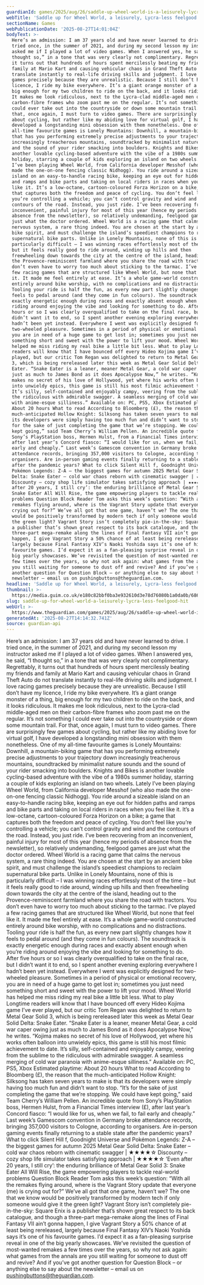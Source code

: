 ```yaml
---
guardianId: games/2025/aug/26/saddle-up-wheel-world-is-a-leisurely-lycra-less-feelgood-hit
webTitle: 'Saddle up for Wheel World, a leisurely, Lycra-less feelgood hit'
sectionName: Games
webPublicationDate: '2025-08-27T14:01:04Z'
bodyText: >-
  Here’s an admission: I am 37 years old and have never learned to drive. I
  tried once, in the summer of 2021, and during my second lesson my instructor
  asked me if I played a lot of video games. When I answered yes, he said, “I
  thought so,” in a tone that was very clearly not complimentary. Regrettably,
  it turns out that hundreds of hours spent mercilessly beating my friends and
  family at Mario Kart and causing vehicular chaos in Grand Theft Auto do not
  translate instantly to real-life driving skills and judgment. I love racing
  games precisely because they are unrealistic. Because I still don’t have my
  licence, I ride my bike everywhere. It’s a giant orange monster of a thing,
  big enough for my two children to ride on the back, and it looks ridiculous.
  It makes me look ridiculous, next to the Lycra-clad middle-aged men on their
  carbon-fibre frames who zoom past me on the regular. It’s not something I
  could ever take out into the countryside or down some mountain trail. For
  that, once again, I must turn to video games. There are surprisingly few games
  about cycling, but rather like my abiding love for virtual golf, I have
  developed a longstanding mini obsession with them nonetheless. One of my
  all-time favourite games is Lonely Mountains: Downhill, a mountain-biking game
  that has you performing extremely precise adjustments to your trajectory down
  increasingly treacherous mountains, soundtracked by minimalist nature sounds
  and the sound of your rider smacking into boulders. Knights and Bikes is
  another lovable cycling-based adventure with the vibe of a 1980s summer
  holiday, starring a couple of kids exploring an island on two wheels. Lately
  I’ve been playing Wheel World, from California developer Messhof (who also
  made the one-on-one fencing classic Nidhogg). You ride around a sizeable
  island on an easy-to-handle racing bike, keeping an eye out for hidden paths
  and ramps and bike parts and taking on local riders in races when you feel
  like it. It’s a low-octane, cartoon-coloured Forza Horizon on a bike; a game
  that captures both the freedom and peace of cycling. You don’t feel like
  you’re controlling a vehicle; you can’t control gravity and wind and the
  contours of the road. Instead, you just ride. I’ve been recovering from an
  inconvenient, painful injury for most of this year (hence my periods of
  absence from the newsletter), so relatively undemanding, feelgood games are
  just what the doctor ordered. Wheel World is a racing game that calms the
  nervous system, a rare thing indeed. You are chosen at the start by an ancient
  bike spirit, and must challenge the island’s speediest champions to reclaim
  supernatural bike parts. Unlike in Lonely Mountains, none of this is
  particularly difficult – I was winning races effortlessly most of the time –
  but it feels really good to ride around, winding up hills and then
  freewheeling down towards the city at the centre of the island, heading out to
  the Provence-reminiscent farmland where you share the road with tractors. You
  don’t even have to worry too much about sticking to the tarmac. I’ve played a
  few racing games that are structured like Wheel World, but none that feel like
  it. It made me feel entirely at ease. It’s a whole game-world constructed
  entirely around bike worship, with no complications and no distractions.
  Tooling your ride is half the fun, as every new part slightly changes how it
  feels to pedal around (and they come in fun colours). The soundtrack is
  exactly energetic enough during races and exactly absent enough when you’re
  riding around enjoying the vibe and looking for something to do. After five
  hours or so I was clearly overqualified to take on the final race, but I
  didn’t want it to end, so I spent another evening exploring everywhere I
  hadn’t been yet instead. Everywhere I went was explicitly designed for
  two-wheeled pleasure. Sometimes in a period of physical or emotional recovery,
  you are in need of a huge game to get lost in; sometimes you just need
  something short and sweet with the power to lift your mood. Wheel World has
  helped me miss riding my real bike a little bit less. What to play Longtime
  readers will know that I have bounced off every Hideo Kojima game I’ve ever
  played, but our critic Tom Regan was delighted to return to Metal Gear Solid
  3, which is being rereleased later this week as Metal Gear Solid Delta: Snake
  Eater. “Snake Eater is a leaner, meaner Metal Gear, a cold war caper owing
  just as much to James Bond as it does Apocalypse Now,” he writes. “Kojima
  makes no secret of his love of Hollywood, yet where his works often balloon
  into unwieldy epics, this game is still his most filmic achievement to date.
  It’s silly, self-contained and enjoyably campy, veering from the sublime to
  the ridiculous with admirable swagger. A seamless merging of cold war paranoia
  with anime-esque silliness.” Available on: PC, PS5, Xbox Estimated playtime:
  About 20 hours What to read According to Bloomberg (£), the reason that the
  much-anticipated Hollow Knight: Silksong has taken seven years to make is that
  its developers were simply having too much fun and didn’t want to stop. “It’s
  for the sake of just completing the game that we’re stopping. We could have
  kept going,” said Team Cherry’s William Pellen. An incredible quote from
  Sony’s PlayStation boss, Hermen Hulst, from a Financial Times interview (£),
  after last year’s Concord fiasco: “I would like for us, when we fail, to fail
  early and cheaply.” Last week’s Gamescom convention in Germany broke
  attendance records, bringing 357,000 visitors to Cologne, according to
  organisers. Are in-person gaming events finally returning to a stable state
  after the pandemic years? What to click Silent Hill f, Goodnight Universe and
  Pokémon Legends: Z-A – the biggest games for autumn 2025 Metal Gear Solid
  Delta: Snake Eater – cold war chaos reborn with cinematic swagger | ★★★★☆
  Discounty – cozy shop life simulator takes satisfying approach | ★★★★☆ ‘Even
  after 20 years, I still cry’: the enduring brilliance of Metal Gear Solid 3:
  Snake Eater All Will Rise, the game empowering players to tackle real-world
  problems Question Block Reader Tom asks this week’s question: “With all the
  remakes flying around, where is the Vagrant Story update that everyone (me) is
  crying out for?” We’ve all got that one game, haven’t we? The one that we know
  would be positively transformed by modern tech if only someone would give it
  the green light? Vagrant Story isn’t completely pie-in-the-sky: Square Enix is
  a publisher that’s shown great respect to its back catalogue, and though a
  three-part mega-remake along the lines of Final Fantasy VII ain’t gonna
  happen, I give Vagrant Story a 50% chance of at least being rereleased,
  largely because Final Fantasy XIV’s Naoki Yoshida says it’s one of his
  favourite games. I’d expect it as a fan-pleasing surprise reveal in one of the
  big yearly showcases. We’ve revisited the question of most-wanted remakes a
  few times over the years, so why not ask again: what games from the annals are
  you still waiting for someone to dust off and revive? And if you’ve got
  another question for Question Block – or anything else to say about the
  newsletter – email us on pushingbuttons@theguardian.com.
headline: 'Saddle up for Wheel World, a leisurely, Lycra-less feelgood hit'
thumbnail: >-
  https://media.guim.co.uk/e180c82bbf0ba3e932610d3e78d76080b1a0da0b/686_0_2697_2160/500.jpg
slug: saddle-up-for-wheel-world-a-leisurely-lycra-less-feelgood-hit
webUrl: >-
  https://www.theguardian.com/games/2025/aug/26/saddle-up-wheel-world-is-a-leisurely-lycra-less-feelgood-hit
generatedAt: '2025-08-27T14:14:32.741Z'
source: guardian-api
---
```

Here’s an admission: I am 37 years old and have never learned to drive. I tried once, in the summer of 2021, and during my second lesson my instructor asked me if I played a lot of video games. When I answered yes, he said, “I thought so,” in a tone that was very clearly not complimentary. Regrettably, it turns out that hundreds of hours spent mercilessly beating my friends and family at Mario Kart and causing vehicular chaos in Grand Theft Auto do not translate instantly to real-life driving skills and judgment. I love racing games precisely because they are unrealistic. Because I still don’t have my licence, I ride my bike everywhere. It’s a giant orange monster of a thing, big enough for my two children to ride on the back, and it looks ridiculous. It makes me look ridiculous, next to the Lycra-clad middle-aged men on their carbon-fibre frames who zoom past me on the regular. It’s not something I could ever take out into the countryside or down some mountain trail. For that, once again, I must turn to video games. There are surprisingly few games about cycling, but rather like my abiding love for virtual golf, I have developed a longstanding mini obsession with them nonetheless. One of my all-time favourite games is Lonely Mountains: Downhill, a mountain-biking game that has you performing extremely precise adjustments to your trajectory down increasingly treacherous mountains, soundtracked by minimalist nature sounds and the sound of your rider smacking into boulders. Knights and Bikes is another lovable cycling-based adventure with the vibe of a 1980s summer holiday, starring a couple of kids exploring an island on two wheels. Lately I’ve been playing Wheel World, from California developer Messhof (who also made the one-on-one fencing classic Nidhogg). You ride around a sizeable island on an easy-to-handle racing bike, keeping an eye out for hidden paths and ramps and bike parts and taking on local riders in races when you feel like it. It’s a low-octane, cartoon-coloured Forza Horizon on a bike; a game that captures both the freedom and peace of cycling. You don’t feel like you’re controlling a vehicle; you can’t control gravity and wind and the contours of the road. Instead, you just ride. I’ve been recovering from an inconvenient, painful injury for most of this year (hence my periods of absence from the newsletter), so relatively undemanding, feelgood games are just what the doctor ordered. Wheel World is a racing game that calms the nervous system, a rare thing indeed. You are chosen at the start by an ancient bike spirit, and must challenge the island’s speediest champions to reclaim supernatural bike parts. Unlike in Lonely Mountains, none of this is particularly difficult – I was winning races effortlessly most of the time – but it feels really good to ride around, winding up hills and then freewheeling down towards the city at the centre of the island, heading out to the Provence-reminiscent farmland where you share the road with tractors. You don’t even have to worry too much about sticking to the tarmac. I’ve played a few racing games that are structured like Wheel World, but none that feel like it. It made me feel entirely at ease. It’s a whole game-world constructed entirely around bike worship, with no complications and no distractions. Tooling your ride is half the fun, as every new part slightly changes how it feels to pedal around (and they come in fun colours). The soundtrack is exactly energetic enough during races and exactly absent enough when you’re riding around enjoying the vibe and looking for something to do. After five hours or so I was clearly overqualified to take on the final race, but I didn’t want it to end, so I spent another evening exploring everywhere I hadn’t been yet instead. Everywhere I went was explicitly designed for two-wheeled pleasure. Sometimes in a period of physical or emotional recovery, you are in need of a huge game to get lost in; sometimes you just need something short and sweet with the power to lift your mood. Wheel World has helped me miss riding my real bike a little bit less. What to play Longtime readers will know that I have bounced off every Hideo Kojima game I’ve ever played, but our critic Tom Regan was delighted to return to Metal Gear Solid 3, which is being rereleased later this week as Metal Gear Solid Delta: Snake Eater. “Snake Eater is a leaner, meaner Metal Gear, a cold war caper owing just as much to James Bond as it does Apocalypse Now,” he writes. “Kojima makes no secret of his love of Hollywood, yet where his works often balloon into unwieldy epics, this game is still his most filmic achievement to date. It’s silly, self-contained and enjoyably campy, veering from the sublime to the ridiculous with admirable swagger. A seamless merging of cold war paranoia with anime-esque silliness.” Available on: PC, PS5, Xbox Estimated playtime: About 20 hours What to read According to Bloomberg (£), the reason that the much-anticipated Hollow Knight: Silksong has taken seven years to make is that its developers were simply having too much fun and didn’t want to stop. “It’s for the sake of just completing the game that we’re stopping. We could have kept going,” said Team Cherry’s William Pellen. An incredible quote from Sony’s PlayStation boss, Hermen Hulst, from a Financial Times interview (£), after last year’s Concord fiasco: “I would like for us, when we fail, to fail early and cheaply.” Last week’s Gamescom convention in Germany broke attendance records, bringing 357,000 visitors to Cologne, according to organisers. Are in-person gaming events finally returning to a stable state after the pandemic years? What to click Silent Hill f, Goodnight Universe and Pokémon Legends: Z-A – the biggest games for autumn 2025 Metal Gear Solid Delta: Snake Eater – cold war chaos reborn with cinematic swagger | ★★★★☆ Discounty – cozy shop life simulator takes satisfying approach | ★★★★☆ ‘Even after 20 years, I still cry’: the enduring brilliance of Metal Gear Solid 3: Snake Eater All Will Rise, the game empowering players to tackle real-world problems Question Block Reader Tom asks this week’s question: “With all the remakes flying around, where is the Vagrant Story update that everyone (me) is crying out for?” We’ve all got that one game, haven’t we? The one that we know would be positively transformed by modern tech if only someone would give it the green light? Vagrant Story isn’t completely pie-in-the-sky: Square Enix is a publisher that’s shown great respect to its back catalogue, and though a three-part mega-remake along the lines of Final Fantasy VII ain’t gonna happen, I give Vagrant Story a 50% chance of at least being rereleased, largely because Final Fantasy XIV’s Naoki Yoshida says it’s one of his favourite games. I’d expect it as a fan-pleasing surprise reveal in one of the big yearly showcases. We’ve revisited the question of most-wanted remakes a few times over the years, so why not ask again: what games from the annals are you still waiting for someone to dust off and revive? And if you’ve got another question for Question Block – or anything else to say about the newsletter – email us on pushingbuttons@theguardian.com.
